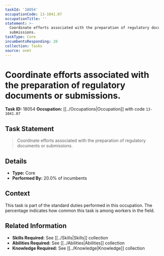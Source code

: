 ```yaml
---
taskId: '18054'
occupationCode: 13-1041.07
occupationTitle: ''
statement: >-
  Coordinate efforts associated with the preparation of regulatory documents or
  submissions.
taskType: Core
incumbentsResponding: 20
collection: Tasks
source: onet
---
```

# Coordinate efforts associated with the preparation of regulatory documents or submissions.

**Task ID:** 18054
**Occupation:** [[../Occupations|Occupation]] with code `13-1041.07`

## Task Statement

> Coordinate efforts associated with the preparation of regulatory documents or submissions.

## Details

- **Type:** Core
- **Performed By:** 20.0% of incumbents

## Context

This task is part of the standard duties performed in this occupation. The percentage indicates how common this task is among workers in the field.

## Related Information

- **Skills Required:** See [[../Skills|Skills]] collection
- **Abilities Required:** See [[../Abilities|Abilities]] collection
- **Knowledge Required:** See [[../Knowledge|Knowledge]] collection
